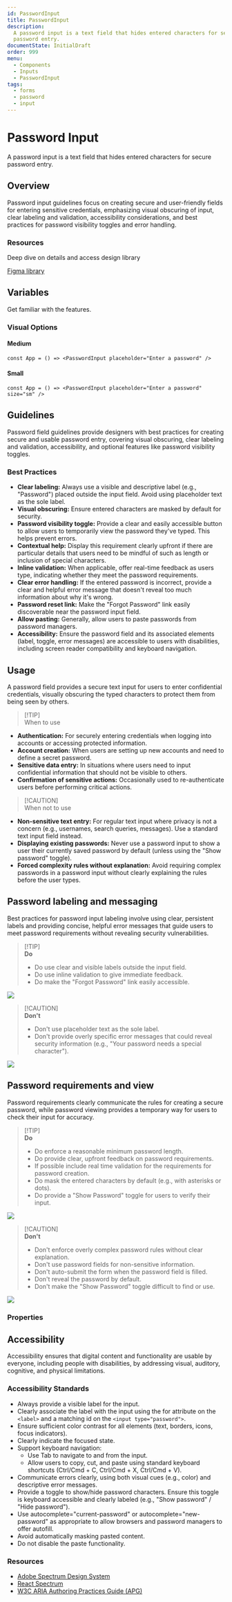 ```yaml
---
id: PasswordInput
title: PasswordInput
description:
  A password input is a text field that hides entered characters for secure
  password entry.
documentState: InitialDraft
order: 999
menu:
  - Components
  - Inputs
  - PasswordInput
tags:
  - forms
  - password
  - input
---
```


# Password Input

A password input is a text field that hides entered characters for secure
password entry.

## Overview

Password input guidelines focus on creating secure and user-friendly fields for
entering sensitive credentials, emphasizing visual obscuring of input, clear
labeling and validation, accessibility considerations, and best practices for
password visibility toggles and error handling.

### Resources

Deep dive on details and access design library

[Figma library](https://www.figma.com/design/AvtPX6g7OGGCRvNlatGOIY/NIMBUS-design-system?node-id=3982-23613&m=dev)

## Variables

Get familiar with the features.

### Visual Options

#### Medium

```jsx-live
const App = () => <PasswordInput placeholder="Enter a password" />
```

#### Small

```jsx-live
const App = () => <PasswordInput placeholder="Enter a password" size="sm" />
```

## Guidelines

Password field guidelines provide designers with best practices for creating
secure and usable password entry, covering visual obscuring, clear labeling and
validation, accessibility, and optional features like password visibility
toggles.

### Best Practices

- **Clear labeling:** Always use a visible and descriptive label (e.g.,
  "Password") placed outside the input field. Avoid using placeholder text as
  the sole label.
- **Visual obscuring:** Ensure entered characters are masked by default for
  security.
- **Password visibility toggle:** Provide a clear and easily accessible button
  to allow users to temporarily view the password they've typed. This helps
  prevent errors.
- **Contextual help:** Display this requirement clearly upfront if there are
  particular details that users need to be mindful of such as length or
  inclusion of special characters.
- **Inline validation:** When applicable, offer real-time feedback as users
  type, indicating whether they meet the password requirements.
- **Clear error handling:** If the entered password is incorrect, provide a
  clear and helpful error message that doesn't reveal too much information about
  why it's wrong.
- **Password reset link:** Make the "Forgot Password" link easily discoverable
  near the password input field.
- **Allow pasting:** Generally, allow users to paste passwords from password
  managers.
- **Accessibility:** Ensure the password field and its associated elements
  (label, toggle, error messages) are accessible to users with disabilities,
  including screen reader compatibility and keyboard navigation.

## Usage

A password field provides a secure text input for users to enter confidential
credentials, visually obscuring the typed characters to protect them from being
seen by others.

> [!TIP]\
> When to use

- **Authentication:** For securely entering credentials when logging into
  accounts or accessing protected information.
- **Account creation:** When users are setting up new accounts and need to
  define a secret password.
- **Sensitive data entry:** In situations where users need to input confidential
  information that should not be visible to others.
- **Confirmation of sensitive actions:** Occasionally used to re-authenticate
  users before performing critical actions.

> [!CAUTION]\
> When not to use

- **Non-sensitive text entry:** For regular text input where privacy is not a
  concern (e.g., usernames, search queries, messages). Use a standard text input
  field instead.
- **Displaying existing passwords:** Never use a password input to show a user
  their currently saved password by default (unless using the "Show password"
  toggle).
- **Forced complexity rules without explanation:** Avoid requiring complex
  passwords in a password input without clearly explaining the rules before the
  user types.

## Password labeling and messaging

Best practices for password input labeling involve using clear, persistent
labels and providing concise, helpful error messages that guide users to meet
password requirements without revealing security vulnerabilities.

> [!TIP]\
> **Do**
>
> - Do use clear and visible labels outside the input field.
> - Do use inline validation to give immediate feedback.
> - Do make the "Forgot Password" link easily accessible.

![](/images/password-input/password-input-labelling-do.png)

> [!CAUTION]\
> **Don't**
>
> - Don't use placeholder text as the sole label.
> - Don't provide overly specific error messages that could reveal security
>   information (e.g., "Your password needs a special character").

![](/images/password-input/password-input-labelling-dont.png)

## Password requirements and view

Password requirements clearly communicate the rules for creating a secure
password, while password viewing provides a temporary way for users to check
their input for accuracy.

> [!TIP]\
> **Do**
>
> - Do enforce a reasonable minimum password length.
> - Do provide clear, upfront feedback on password requirements.
> - If possible include real time validation for the requirements for password
>   creation.
> - Do mask the entered characters by default (e.g., with asterisks or dots).
> - Do provide a "Show Password" toggle for users to verify their input.

![](/images/password-input/password-input-requirements-do.png)

> [!CAUTION]\
> **Don't**
>
> - Don't enforce overly complex password rules without clear explanation.
> - Don't use password fields for non-sensitive information.
> - Don't auto-submit the form when the password field is filled.
> - Don't reveal the password by default.
> - Don't make the "Show Password" toggle difficult to find or use.

![](/images/password-input/password-input-requirements-dont.png)

### Properties

<PropsTable id="PasswordInput" />

## Accessibility

Accessibility ensures that digital content and functionality are usable by
everyone, including people with disabilities, by addressing visual, auditory,
cognitive, and physical limitations.

### Accessibility Standards

- Always provide a visible label for the input.
- Clearly associate the label with the input using the for attribute on the
  `<label>` and a matching id on the `<input type="password">`.
- Ensure sufficient color contrast for all elements (text, borders, icons, focus
  indicators).
- Clearly indicate the focused state.
- Support keyboard navigation:
  - Use Tab to navigate to and from the input.
  - Allow users to copy, cut, and paste using standard keyboard shortcuts
    (Ctrl/Cmd + C, Ctrl/Cmd + X, Ctrl/Cmd + V).
- Communicate errors clearly, using both visual cues (e.g., color) and
  descriptive error messages.
- Provide a toggle to show/hide password characters. Ensure this toggle is
  keyboard accessible and clearly labeled (e.g., "Show password" / "Hide
  password").
- Use autocomplete="current-password" or autocomplete="new-password" as
  appropriate to allow browsers and password managers to offer autofill.
- Avoid automatically masking pasted content.
- Do not disable the paste functionality.

### Resources

- [Adobe Spectrum Design System](https://spectrum.adobe.com/page/text-field/)
- [React Spectrum](https://react-spectrum.adobe.com/react-spectrum/TextField.html)
- [W3C ARIA Authoring Practices Guide (APG)](https://www.w3.org/WAI/ARIA/apg/)
